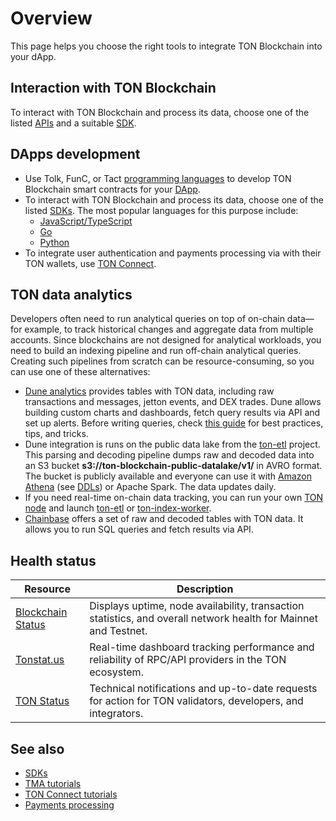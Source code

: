 
# Overview

This page helps you choose the right tools to integrate TON Blockchain into your dApp.

## Interaction with TON Blockchain

To interact with TON Blockchain and process its data, choose one of the listed [APIs](/v3/guidelines/dapps/apis-sdks/api-types) and a suitable [SDK](/v3/guidelines/dapps/apis-sdks/sdk).

## DApps development

- Use Tolk, FunC, or Tact [programming languages](/v3/documentation/smart-contracts/overview#programming-languages) to develop TON Blockchain smart contracts for your [DApp](/v3/guidelines/dapps/overview).
- To interact with TON Blockchain and process its data, choose one of the listed [SDKs](/v3/guidelines/dapps/apis-sdks/sdk). The most popular languages for this purpose include:
  - [JavaScript/TypeScript](/v3/guidelines/dapps/apis-sdks/sdk#typescript--javascript)
  - [Go](/v3/guidelines/dapps/apis-sdks/sdk#go)
  - [Python](/v3/guidelines/dapps/apis-sdks/sdk#python)
- To integrate user authentication and payments processing via with their TON wallets, use [TON Connect](/v3/guidelines/ton-connect/overview).

## TON data analytics

Developers often need to run analytical queries on top of on-chain data—for example, to track historical changes and aggregate data from multiple accounts.
Since blockchains are not designed for analytical workloads, you need to build an indexing pipeline and run off-chain analytical queries. Creating such pipelines
from scratch can be resource-consuming, so you can use one of these alternatives:

- [Dune analytics](https://dune.com/queries?category=canonical&namespace=ton) provides tables with TON data, including raw transactions and messages, jetton events, and DEX trades. Dune allows building custom charts and dashboards, fetch query results via API and set up alerts. Before writing queries, check [this guide](https://dune.com/ton_foundation/ton-quick-start) for best practices, tips, and tricks.
- Dune integration is runs on the public data lake from the [ton-etl](https://github.com/re-doubt/ton-etl/blob/main/datalake/README.md) project. This parsing and decoding pipeline dumps raw and decoded data into an S3 bucket **s3://ton-blockchain-public-datalake/v1/** in AVRO format. The bucket is publicly available and everyone can use it with [Amazon Athena](https://aws.amazon.com/athena/) (see [DDLs](https://github.com/re-doubt/ton-etl/blob/main/datalake/athena_ddl.sql)) or Apache Spark. The data updates daily.
- If you need real-time on-chain data tracking, you can run your own [TON node](/v3/documentation/infra/nodes/node-types) and launch [ton-etl](https://github.com/re-doubt/ton-etl/blob/main/README.md) or [ton-index-worker](https://github.com/toncenter/ton-index-worker).
- [Chainbase](https://docs.chainbase.com/catalog/Ton/Overview) offers a set of raw and decoded tables with TON data. It allows you to run SQL queries and fetch results via API.

## Health status

| Resource | Description |
|----------|--------------|
| [Blockchain Status](https://status.toncenter.com/) | Displays uptime, node availability, transaction statistics, and overall network health for Mainnet and Testnet. |
| [Tonstat.us](https://tonstat.us/) | Real-time dashboard tracking performance and reliability of RPC/API providers in the TON ecosystem. |
| [TON Status](https://t.me/tonstatus) | Technical notifications and up-to-date requests for action for TON validators, developers, and integrators. |

## See also

- [SDKs](/v3/guidelines/dapps/apis-sdks/sdk)
- [TMA tutorials](/v3/guidelines/dapps/tma/tutorials/step-by-step-guide)
- [TON Connect tutorials](/v3/guidelines/ton-connect/overview#how-ton-connect-works)
- [Payments processing](/v3/guidelines/dapps/asset-processing/payments-processing)

<Feedback />
